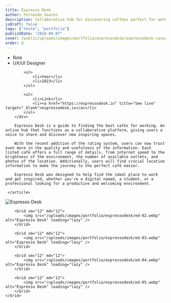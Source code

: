 ```yaml
---
title: Espresso Desk
author: Fernando Soares
description: Collaborative hub for discovering coffees perfect for work.
isDraft: false
tags: ["teste", "portfolio"]
publishDate: "2024-04-07"
cover: /public/uploads/images/portfolio/espressodesk/espressodesk-cover.png
order: 8
---
```


<section class="wrap">
    <article class="content-article">
        <div class="work-data">
            <ul>
                <li>Role</li>
                <li>UX/UI Designer</li>
            </ul>

            <ul>
                <li>Year</li>
                <li>2023</li>
            </ul>

            <ul>
                <li>Link</li>
                <li><a href="https://espressodesk.io" title="See live" target="_blank">espressodesk.io</a></li>
            </ul>
        </div>
    
        Espresso Desk is a guide to finding the best cafés for working. An online hub that functions as a collaborative platform, giving users a voice to share and discover new inspiring spaces.

        With the recent addition of the rating system, users can now trust even more in the quality and usefulness of the information. Each listed café offers a full range of details, from internet speed to the brightness of the environment, the number of available outlets, and photos of the location. Additionally, users will find crucial location information to make the journey to the perfect café easier.

        Espresso Desk was designed to help find the ideal place to work and get inspired, whether you're a digital nomad, a student, or a professional looking for a productive and welcoming environment.

     </article>
</section>

<section class="wrap-wide">
    <Grid isContainer>
        <Grid sm="12" md="12">
            <img src="/uploads/images/portfolio/espressodesk/ed-01.webp" alt="Espresso Desk" loading="lazy" />  
        </Grid>

        <Grid sm="12" md="12">
            <img src="/uploads/images/portfolio/espressodesk/ed-02.webp" alt="Espresso Desk" loading="lazy" />
        </Grid>

        <Grid sm="12" md="12">
            <img src="/uploads/images/portfolio/espressodesk/ed-03.webp" alt="Espresso Desk" loading="lazy" />
        </Grid>

        <Grid sm="12" md="12">
            <img src="/uploads/images/portfolio/espressodesk/ed-04.webp" alt="Espresso Desk" loading="lazy" />
        </Grid>

        <Grid sm="12" md="12">
            <img src="/uploads/images/portfolio/espressodesk/ed-05.webp" alt="Espresso Desk" loading="lazy" />
        </Grid>
    </Grid>
</section>